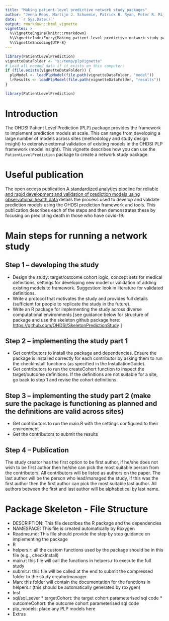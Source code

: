 ```yaml
---
title: "Making patient-level predictive network study packages"
author: "Jenna Reps, Martijn J. Schuemie, Patrick B. Ryan, Peter R. Rijnbeek"
date: '`r Sys.Date()`'
output: rmarkdown::html_vignette
vignettes: >
  %\VignetteEngine{knitr::rmarkdown}
  %\VignetteIndexEntry{Making patient-level predictive network study packages}
  %\VignetteEncoding{UTF-8}
---
```


```r
library(PatientLevelPrediction)
vignetteDataFolder <- "s:/temp/plpVignette"
# Load all needed data if it exists on this computer:
if (file.exists(vignetteDataFolder)) {
  plpModel <- loadPlpModel(file.path(vignetteDataFolder, "model"))
  lrResults <- loadPlpModel(file.path(vignetteDataFolder, "results"))
}
```

```r
library(PatientLevelPrediction)
```

\newpage

# Introduction

The OHDSI Patient Level Prediction (PLP) package provides the framework to implement prediction models at scale. This can range from developing a large number of models across sites (methodology and study design insight) to extensive external validation of existing models in the OHDSI PLP framework (model insight). This vignette describes how you can use the `PatientLevelPrediction` package to create a network study package.

# Useful publication

The open access publication [A standardized analytics pipeline for reliable and rapid development and validation of prediction models using observational health data](https://pubmed.ncbi.nlm.nih.gov/34560604/) details the process used to develop and validate prediction models using the OHDSI prediction framework and tools. This publication describes each of the steps and then demonstrates these by focusing on predicting death in those who have covid-19.

# Main steps for running a network study

## Step 1 – developing the study

-   Design the study: target/outcome cohort logic, concept sets for medical definitions, settings for developing new model or validation of adding existing models to framework. Suggestion: look in literature for validated definitions.
-   Write a protocol that motivates the study and provides full details (sufficient for people to replicate the study in the future).
-   Write an R package for implementing the study across diverse computational environments [see guidance below for structure of package and use the skeleton github package here: <https://github.com/OHDSI/SkeletonPredictionStudy> ]

## Step 2 – implementing the study part 1

-   Get contributors to install the package and dependencies. Ensure the package is installed correctly for each contributor by asking them to run the checkInstall functions (as specified in the InstallationGuide).
-   Get contributors to run the createCohort function to inspect the target/outcome definitions. If the definitions are not suitable for a site, go back to step 1 and revise the cohort definitions.

## Step 3 – implementing the study part 2 (make sure the package is functioning as planned and the definitions are valid across sites)

-   Get contributors to run the main.R with the settings configured to their environment
-   Get the contributors to submit the results

## Step 4 – Publication

The study creator has the first option to be first author, if he/she does not wish to be first author then he/she can pick the most suitable person from the contributors. All contributors will be listed as authors on the paper. The last author will be the person who lead/managed the study, if this was the first author then the first author can pick the most suitable last author. All authors between the first and last author will be alphabetical by last name.

# Package Skeleton - File Structure

-   DESCRIPTION: This file describes the R package and the dependencies
-   NAMESPACE: This file is created automatically by Roxygen
-   Readme.md: This file should provide the step by step guidance on implementing the package
-   R
-   helpers.r: all the custom functions used by the package should be in this file (e.g., checkInstall)
-   main.r: this file will call the functions in helpers.r to execute the full study
-   submit.r: this file will be called at the end to submit the compressed folder to the study creator/manager.
-   Man: this folder will contain the documentation for the functions in helpers.r (this should be automatically generated by roxygen)
-   Inst
-   sql/sql_sever \* targetCohort: the target cohort parameterised sql code \* outcomeCohort: the outcome cohort parameterised sql code
-   plp_models: place any PLP models here
-   Extras

